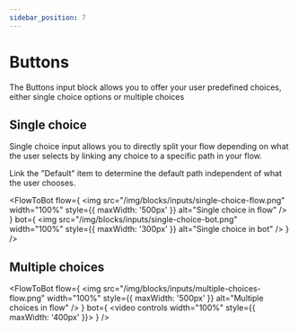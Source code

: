 ```yaml
---
sidebar_position: 7
---
```



# Buttons

The Buttons input block allows you to offer your user predefined choices, either single choice options or multiple choices

## Single choice

Single choice input allows you to directly split your flow depending on what the user selects by linking any choice to a specific path in your flow.

Link the "Default" item to determine the default path independent of what the user chooses.

<FlowToBot
  flow={
    <img
      src="/img/blocks/inputs/single-choice-flow.png"
      width="100%"
      style={{ maxWidth: '500px' }}
      alt="Single choice in flow"
    />
  }
  bot={
    <img
      src="/img/blocks/inputs/single-choice-bot.png"
      width="100%"
      style={{ maxWidth: '300px' }}
      alt="Single choice in bot"
    />
  }
/>

## Multiple choices

<FlowToBot
  flow={
    <img
      src="/img/blocks/inputs/multiple-choices-flow.png"
      width="100%"
      style={{ maxWidth: '500px' }}
      alt="Multiple choices in flow"
    />
  }
  bot={
    <video controls width="100%" style={{ maxWidth: '400px' }}>
      <source
        src="/img/blocks/inputs/multiple-choices-bot.mp4"
        type="video/mp4"
      />
    </video>
  }
/>
